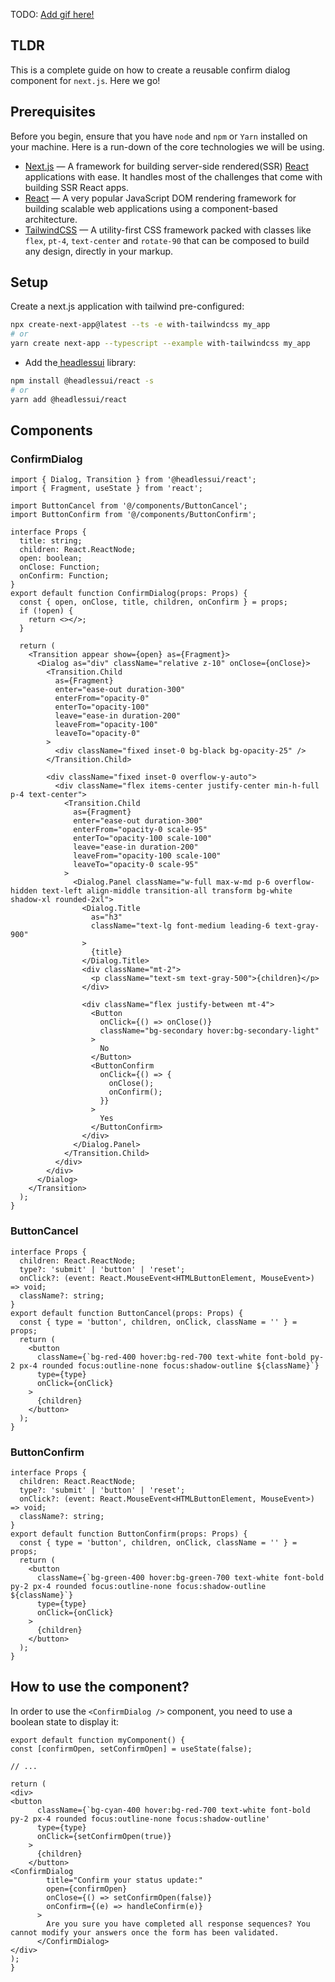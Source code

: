 TODO: [Add gif here!](url)

## TLDR

This is a complete guide on how to create a reusable confirm dialog component for `next.js`. Here we go!

## Prerequisites

Before you begin, ensure that you have `node` and `npm` or `Yarn` installed on your machine. Here is a run-down of the core technologies we will be using.

- [Next.js](https://learnnextjs.com/) — A framework for building server-side rendered(SSR) [React](https://reactjs.org/) applications with ease. It handles most of the challenges that come with building SSR React apps.
- [React](https://reactjs.org/) — A very popular JavaScript DOM rendering framework for building scalable web applications using a component-based architecture.
- [TailwindCSS](https://tailwindcss.com/) — A utility-first CSS framework packed with classes like `flex`, `pt-4`, `text-center` and `rotate-90` that can be composed to build any design, directly in your markup.


## Setup
Create a next.js application with tailwind pre-configured:
```bash
npx create-next-app@latest --ts -e with-tailwindcss my_app
# or
yarn create next-app --typescript --example with-tailwindcss my_app
```
- Add the[ headlessui](https://headlessui.com/) library: 
```bash
npm install @headlessui/react -s
# or
yarn add @headlessui/react
```

## Components

### ConfirmDialog

```tsx
import { Dialog, Transition } from '@headlessui/react';
import { Fragment, useState } from 'react';

import ButtonCancel from '@/components/ButtonCancel';
import ButtonConfirm from '@/components/ButtonConfirm';

interface Props {
  title: string;
  children: React.ReactNode;
  open: boolean;
  onClose: Function;
  onConfirm: Function;
}
export default function ConfirmDialog(props: Props) {
  const { open, onClose, title, children, onConfirm } = props;
  if (!open) {
    return <></>;
  }

  return (
    <Transition appear show={open} as={Fragment}>
      <Dialog as="div" className="relative z-10" onClose={onClose}>
        <Transition.Child
          as={Fragment}
          enter="ease-out duration-300"
          enterFrom="opacity-0"
          enterTo="opacity-100"
          leave="ease-in duration-200"
          leaveFrom="opacity-100"
          leaveTo="opacity-0"
        >
          <div className="fixed inset-0 bg-black bg-opacity-25" />
        </Transition.Child>

        <div className="fixed inset-0 overflow-y-auto">
          <div className="flex items-center justify-center min-h-full p-4 text-center">
            <Transition.Child
              as={Fragment}
              enter="ease-out duration-300"
              enterFrom="opacity-0 scale-95"
              enterTo="opacity-100 scale-100"
              leave="ease-in duration-200"
              leaveFrom="opacity-100 scale-100"
              leaveTo="opacity-0 scale-95"
            >
              <Dialog.Panel className="w-full max-w-md p-6 overflow-hidden text-left align-middle transition-all transform bg-white shadow-xl rounded-2xl">
                <Dialog.Title
                  as="h3"
                  className="text-lg font-medium leading-6 text-gray-900"
                >
                  {title}
                </Dialog.Title>
                <div className="mt-2">
                  <p className="text-sm text-gray-500">{children}</p>
                </div>

                <div className="flex justify-between mt-4">
                  <Button
                    onClick={() => onClose()}
                    className="bg-secondary hover:bg-secondary-light"
                  >
                    No
                  </Button>
                  <ButtonConfirm
                    onClick={() => {
                      onClose();
                      onConfirm();
                    }}
                  >
                    Yes
                  </ButtonConfirm>
                </div>
              </Dialog.Panel>
            </Transition.Child>
          </div>
        </div>
      </Dialog>
    </Transition>
  );
}
```
### ButtonCancel

```tsx
interface Props {
  children: React.ReactNode;
  type?: 'submit' | 'button' | 'reset';
  onClick?: (event: React.MouseEvent<HTMLButtonElement, MouseEvent>) => void;
  className?: string;
}
export default function ButtonCancel(props: Props) {
  const { type = 'button', children, onClick, className = '' } = props;
  return (
    <button
      className={`bg-red-400 hover:bg-red-700 text-white font-bold py-2 px-4 rounded focus:outline-none focus:shadow-outline ${className}`}
      type={type}
      onClick={onClick}
    >
      {children}
    </button>
  );
}
```

### ButtonConfirm

```tsx
interface Props {
  children: React.ReactNode;
  type?: 'submit' | 'button' | 'reset';
  onClick?: (event: React.MouseEvent<HTMLButtonElement, MouseEvent>) => void;
  className?: string;
}
export default function ButtonConfirm(props: Props) {
  const { type = 'button', children, onClick, className = '' } = props;
  return (
    <button
      className={`bg-green-400 hover:bg-green-700 text-white font-bold py-2 px-4 rounded focus:outline-none focus:shadow-outline ${className}`}
      type={type}
      onClick={onClick}
    >
      {children}
    </button>
  );
}
```

## How to use the component?

In order to use the `<ConfirmDialog />` component, you need to use a boolean state to display it:
```tsx
export default function myComponent() {
const [confirmOpen, setConfirmOpen] = useState(false);

// ...

return (
<div>
<button
      className={`bg-cyan-400 hover:bg-red-700 text-white font-bold py-2 px-4 rounded focus:outline-none focus:shadow-outline'
      type={type}
      onClick={setConfirmOpen(true)}
    >
      {children}
    </button>
<ConfirmDialog
        title="Confirm your status update:"
        open={confirmOpen}
        onClose={() => setConfirmOpen(false)}
        onConfirm={(e) => handleConfirm(e)}
      >
        Are you sure you have completed all response sequences? You cannot modify your answers once the form has been validated.
      </ConfirmDialog>
</div>
);
}
```
